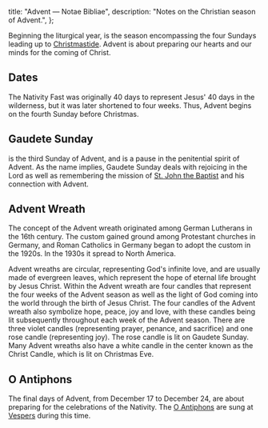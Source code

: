   title: "Advent — Notae Bibliae",
  description: "Notes on the Christian season of Advent.",
};

<Initial text="Advent" />

Beginning the liturgical year, <Definition lang="latin" anchor="adventus" text="Advent" /> is the season encompassing the four Sundays leading up to [Christmastide](/liturgy/seasons/christmastide). Advent is about preparing our hearts and our minds for the coming of Christ.

## Dates

The Nativity Fast was originally 40 days to represent Jesus' 40 days in the wilderness, but it was later shortened to four weeks. Thus, Advent begins on the fourth Sunday before Christmas.

## Gaudete Sunday

<Definition lang="latin" anchor="gaudete" text="Gaudete Sunday" /> is the third Sunday of Advent, and is a pause in the penitential spirit of Advent. As the name implies, Gaudete Sunday deals with rejoicing in the Lord as well as remembering the mission of [St. John the Baptist](/people/saints/biblical/john-the-baptist) and his connection with Advent.

## Advent Wreath

The concept of the Advent wreath originated among German Lutherans in the 16th century. The custom gained ground among Protestant churches in Germany, and Roman Catholics in Germany began to adopt the custom in the 1920s. In the 1930s it spread to North America.

Advent wreaths are circular, representing God's infinite love, and are usually made of evergreen leaves, which represent the hope of eternal life brought by Jesus Christ. Within the Advent wreath are four candles that represent the four weeks of the Advent season as well as the light of God coming into the world through the birth of Jesus Christ. The four candles of the Advent wreath also symbolize hope, peace, joy and love, with these candles being lit subsequently throughout each week of the Advent season. There are three violet candles (representing prayer, penance, and sacrifice) and one rose candle (representing joy). The rose candle is lit on Gaudete Sunday. Many Advent wreaths also have a white candle in the center known as the Christ Candle, which is lit on Christmas Eve.

## O Antiphons

The final days of Advent, from December 17 to December 24, are about preparing for the celebrations of the Nativity. The [O Antiphons](/glossary/liturgical-terms#o-antiphons) are sung at [Vespers](/glossary/liturgical-terms#vespers) during this time.
